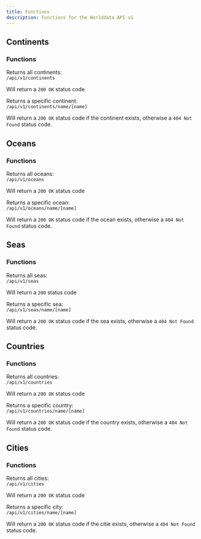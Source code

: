 ```yaml
---
title: Functions
description: Functions for the Worlddata API v1
---
```



## Continents

### Functions

Returns all continents: <br/>
`/api/v1/continents`

Will return a `200 OK` status code

Returns a specific continent: <br/>
`/api/v1/continents/name/[name]`

Will return a `200 OK` status code if the continent exists, otherwise a `404 Not Found` status code.

## Oceans

### Functions

Returns all oceans: <br/>
`/api/v1/oceans`

Will return a `200 OK` status code

Returns a specific ocean: <br/>
`/api/v1/oceans/name/[name]`

Will return a `200 OK` status code if the ocean exists, otherwise a `404 Not Found` status code.

## Seas

### Functions

Returns all seas: <br/>
`/api/v1/seas`

Will return a `200` status code

Returns a specific sea: <br/>
`/api/v1/seas/name/[name]`

Will return a `200 OK` status code if the sea exists, otherwise a `404 Not Found` status code.

## Countries

### Functions

Returns all countries: <br/>
`/api/v1/countries`

Will return a `200 OK` status code

Returns a specific country: <br/>
`/api/v1/countries/name/[name]`

Will return a `200 OK` status code if the country exists, otherwise a `404 Not Found` status code.

## Cities

### Functions

Returns all cities: <br/>
`/api/v1/cities`

Will return a `200 OK` status code

Returns a specific city: <br/>
`/api/v1/cities/name/[name]`

Will return a `200 OK` status code if the citie exists, otherwise a `404 Not Found` status code.
